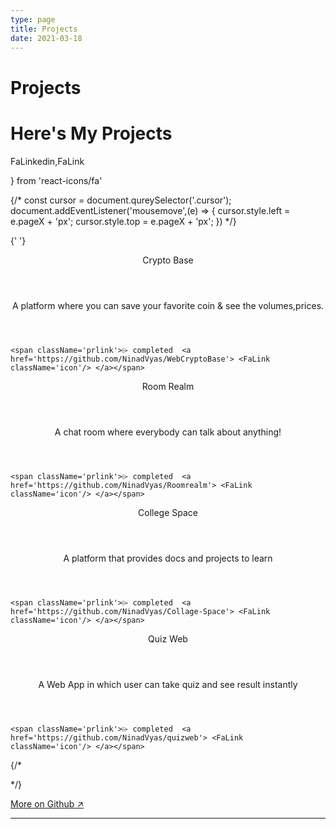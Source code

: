 ```yaml
---
type: page
title: Projects
date: 2021-03-18
---
```


# Projects

<h1 className='title1'>Here's My Projects</h1>


  FaLinkedin,FaLink
 
} from 'react-icons/fa'

{/* const cursor = document.qureySelector('.cursor');
document.addEventListener('mousemove',(e) => {
  cursor.style.left = e.pageX + 'px';
   cursor.style.top = e.pageX + 'px';
}) */}

<div className="testimonials-container">

{' '}
<div className="testimonial-item4">
<div className='sectionp'>
  <header className='prtitle'>Crypto Base</header>
  <header className='prspan'>A platform where you can save your favorite coin & see the volumes,prices.</header>


    <span className='prlink'>⌲ completed  <a  href='https://github.com/NinadVyas/WebCryptoBase'> <FaLink className='icon'/> </a></span>
  
  </div>
</div>


<div className="testimonial-item3">
<div className='sectionp'>
  <header className='prtitle'>Room Realm </header>
  <header className='prspan'>A chat room where everybody can talk about anything!</header>


    <span className='prlink'>⌲ completed  <a  href='https://github.com/NinadVyas/Roomrealm'> <FaLink className='icon'/> </a></span>
  
  </div>
</div>


<div className="testimonial-item2">
<div className='sectionp'>
  <header className='prtitle'>College Space</header>
  <header className='prspan'>A platform that provides docs and projects to learn</header>


    <span className='prlink'>⌲ completed  <a  href='https://github.com/NinadVyas/Collage-Space'> <FaLink className='icon'/> </a></span>
  
  </div>
</div>


<div className="testimonial-item1">
<div className='sectionp'>
  <header className='prtitle'>Quiz Web</header>
  <header className='prspan'>A Web App in which user can take quiz and see result instantly</header>


    <span className='prlink'>⌲ completed  <a  href='https://github.com/NinadVyas/quizweb'> <FaLink className='icon'/> </a></span>
  
  </div>
</div>

{/* <div className='cursor'></div> */}

</div>

   [More on Github ↗ ](https://github.com/NinadVyas)

---
